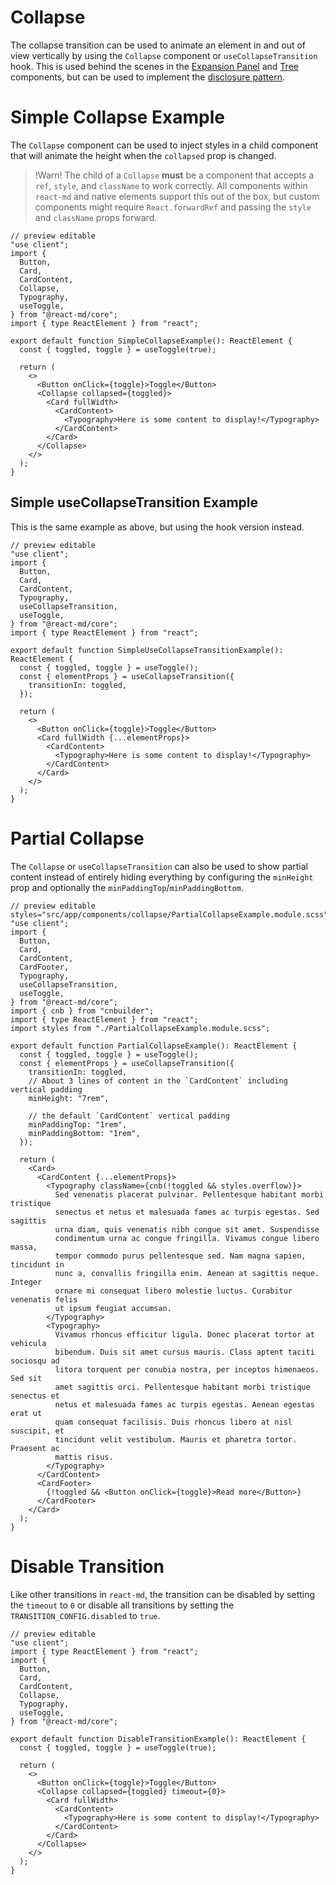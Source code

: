 # Collapse

The collapse transition can be used to animate an element in and out of view
vertically by using the `Collapse` component or `useCollapseTransition` hook.
This is used behind the scenes in the [Expansion Panel](/components/expansion-panel)
and [Tree](/components/tree) components, but can be used to implement the
[disclosure pattern](https://www.w3.org/WAI/ARIA/apg/patterns/disclosure/).

# Simple Collapse Example

The `Collapse` component can be used to inject styles in a child component that
will animate the height when the `collapsed` prop is changed.

> !Warn! The child of a `Collapse` **must** be a component that accepts a `ref`,
> `style`, and `className` to work correctly. All components within `react-md`
> and native elements support this out of the box, but custom components might
> require `React.forwardRef` and passing the `style` and `className` props
> forward.

```tsx
// preview editable
"use client";
import {
  Button,
  Card,
  CardContent,
  Collapse,
  Typography,
  useToggle,
} from "@react-md/core";
import { type ReactElement } from "react";

export default function SimpleCollapseExample(): ReactElement {
  const { toggled, toggle } = useToggle(true);

  return (
    <>
      <Button onClick={toggle}>Toggle</Button>
      <Collapse collapsed={toggled}>
        <Card fullWidth>
          <CardContent>
            <Typography>Here is some content to display!</Typography>
          </CardContent>
        </Card>
      </Collapse>
    </>
  );
}
```

## Simple useCollapseTransition Example

This is the same example as above, but using the hook version instead.

```tsx
// preview editable
"use client";
import {
  Button,
  Card,
  CardContent,
  Typography,
  useCollapseTransition,
  useToggle,
} from "@react-md/core";
import { type ReactElement } from "react";

export default function SimpleUseCollapseTransitionExample(): ReactElement {
  const { toggled, toggle } = useToggle();
  const { elementProps } = useCollapseTransition({
    transitionIn: toggled,
  });

  return (
    <>
      <Button onClick={toggle}>Toggle</Button>
      <Card fullWidth {...elementProps}>
        <CardContent>
          <Typography>Here is some content to display!</Typography>
        </CardContent>
      </Card>
    </>
  );
}
```

# Partial Collapse

The `Collapse` or `useCollapseTransition` can also be used to show partial
content instead of entirely hiding everything by configuring the `minHeight`
prop and optionally the `minPaddingTop`/`minPaddingBottom`.

```tsx
// preview editable styles="src/app/components/collapse/PartialCollapseExample.module.scss"
"use client";
import {
  Button,
  Card,
  CardContent,
  CardFooter,
  Typography,
  useCollapseTransition,
  useToggle,
} from "@react-md/core";
import { cnb } from "cnbuilder";
import { type ReactElement } from "react";
import styles from "./PartialCollapseExample.module.scss";

export default function PartialCollapseExample(): ReactElement {
  const { toggled, toggle } = useToggle();
  const { elementProps } = useCollapseTransition({
    transitionIn: toggled,
    // About 3 lines of content in the `CardContent` including vertical padding
    minHeight: "7rem",

    // the default `CardContent` vertical padding
    minPaddingTop: "1rem",
    minPaddingBottom: "1rem",
  });

  return (
    <Card>
      <CardContent {...elementProps}>
        <Typography className={cnb(!toggled && styles.overflow)}>
          Sed venenatis placerat pulvinar. Pellentesque habitant morbi tristique
          senectus et netus et malesuada fames ac turpis egestas. Sed sagittis
          urna diam, quis venenatis nibh congue sit amet. Suspendisse
          condimentum urna ac congue fringilla. Vivamus congue libero massa,
          tempor commodo purus pellentesque sed. Nam magna sapien, tincidunt in
          nunc a, convallis fringilla enim. Aenean at sagittis neque. Integer
          ornare mi consequat libero molestie luctus. Curabitur venenatis felis
          ut ipsum feugiat accumsan.
        </Typography>
        <Typography>
          Vivamus rhoncus efficitur ligula. Donec placerat tortor at vehicula
          bibendum. Duis sit amet cursus mauris. Class aptent taciti sociosqu ad
          litora torquent per conubia nostra, per inceptos himenaeos. Sed sit
          amet sagittis orci. Pellentesque habitant morbi tristique senectus et
          netus et malesuada fames ac turpis egestas. Aenean egestas erat ut
          quam consequat facilisis. Duis rhoncus libero at nisl suscipit, et
          tincidunt velit vestibulum. Mauris et pharetra tortor. Praesent ac
          mattis risus.
        </Typography>
      </CardContent>
      <CardFooter>
        {!toggled && <Button onClick={toggle}>Read more</Button>}
      </CardFooter>
    </Card>
  );
}
```

# Disable Transition

Like other transitions in `react-md`, the transition can be disabled by setting
the `timeout` to `0` or disable all transitions by setting the
`TRANSITION_CONFIG.disabled` to `true`.

```tsx
// preview editable
"use client";
import { type ReactElement } from "react";
import {
  Button,
  Card,
  CardContent,
  Collapse,
  Typography,
  useToggle,
} from "@react-md/core";

export default function DisableTransitionExample(): ReactElement {
  const { toggled, toggle } = useToggle(true);

  return (
    <>
      <Button onClick={toggle}>Toggle</Button>
      <Collapse collapsed={toggled} timeout={0}>
        <Card fullWidth>
          <CardContent>
            <Typography>Here is some content to display!</Typography>
          </CardContent>
        </Card>
      </Collapse>
    </>
  );
}
```
